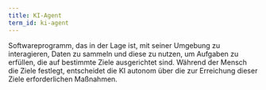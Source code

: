 ```yaml
---
title: KI-Agent
term_id: ki-agent
---
```


Softwareprogramm, das in der Lage ist, mit seiner Umgebung zu interagieren, Daten zu sammeln und diese zu nutzen, um Aufgaben zu erfüllen, die auf bestimmte Ziele ausgerichtet sind. Während der Mensch die Ziele festlegt, entscheidet die KI autonom über die zur Erreichung dieser Ziele erforderlichen Maßnahmen.

